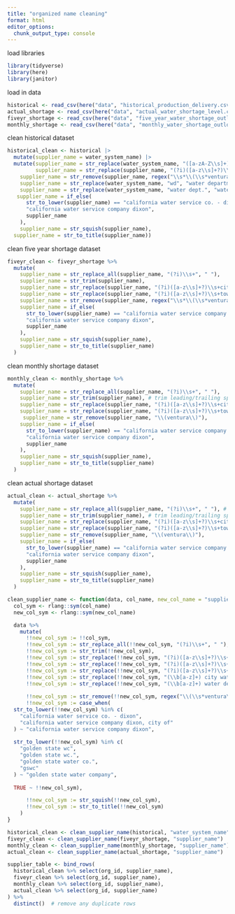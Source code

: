 ```yaml
---
title: "organized name cleaning"
format: html
editor_options: 
  chunk_output_type: console
---
```


load libraries
```r
library(tidyverse)
library(here)
library(janitor)
```

load in data
```r
historical <- read_csv(here("data", "historical_production_delivery.csv"))
actual_shortage <- read_csv(here("data", "actual_water_shortage_level.csv"))
fiveyr_shortage <- read_csv(here("data", "five_year_water_shortage_outlook.csv"))
monthly_shortage <- read_csv(here("data", "monthly_water_shortage_outlook.csv"))
```

clean historical dataset
```r
historical_clean <- historical |> 
  mutate(supplier_name = water_system_name) |> 
  mutate(supplier_name = str_replace(water_system_name, "([a-zA-Z\\s]+)\\s+city\\+of", "city of \\1"),
         supplier_name = str_replace(supplier_name, "(?i)([a-z\\s]+?)\\s+town\\s+of", "town of \\1"),
    supplier_name = str_remove(supplier_name, regex("\\s*\\(\\s*ventura\\s*\\)", ignore_case = TRUE)),  
    supplier_name = str_replace(water_system_name, "wd", "water department"),
    supplier_name = str_replace(water_system_name, "water dept.", "water department"),
   supplier_name = if_else(
      str_to_lower(supplier_name) == "california water service co. - dixon",
      "california water service company dixon",
      supplier_name
    ),
    supplier_name = str_squish(supplier_name), 
  supplier_name = str_to_title(supplier_name)) 
```

clean five year shortage dataset
```r
fiveyr_clean <- fiveyr_shortage %>%
  mutate(
    supplier_name = str_replace_all(supplier_name, "(?i)\\s+", " "),             # normalize all whitespace
    supplier_name = str_trim(supplier_name),                                     # trim leading/trailing spaces
    supplier_name = str_replace(supplier_name, "(?i)([a-z\\s]+?)\\s+city\\s+of", "city of \\1"),
    supplier_name = str_replace(supplier_name, "(?i)([a-z\\s]+?)\\s+town\\s+of", "town of \\1"),
    supplier_name = str_remove(supplier_name, regex("\\s*\\(\\s*ventura\\s*\\)", ignore_case = TRUE)),  # flexible (Ventura)
    supplier_name = if_else(
      str_to_lower(supplier_name) == "california water service company dixon, city of",
      "california water service company dixon",
      supplier_name
    ),
    supplier_name = str_squish(supplier_name),                                   # remove extra internal spacing
    supplier_name = str_to_title(supplier_name)                                  # convert to title case
  )
```

clean monthly shortage dataset
```r

monthly_clean <- monthly_shortage %>%
  mutate(
    supplier_name = str_replace_all(supplier_name, "(?i)\\s+", " "),
    supplier_name = str_trim(supplier_name), # trim leading/trailing spaces
    supplier_name = str_replace(supplier_name, "(?i)([a-z\\s]+?)\\s+city\\s+of", "city of \\1"),
    supplier_name = str_replace(supplier_name, "(?i)([a-z\\s]+?)\\s+town\\s+of", "town of \\1"),
     supplier_name = str_remove(supplier_name, "\\(ventura\\)"),
    supplier_name = if_else(
      str_to_lower(supplier_name) == "california water service company dixon, city of",
      "california water service company dixon",
      supplier_name
    ),
    supplier_name = str_squish(supplier_name),  
    supplier_name = str_to_title(supplier_name)
  )
```

clean actual shortage dataset
```r
actual_clean <- actual_shortage %>%
  mutate(
    supplier_name = str_replace_all(supplier_name, "(?i)\\s+", " "), # normalize all whitespace to single space
    supplier_name = str_trim(supplier_name), # trim leading/trailing spaces
    supplier_name = str_replace(supplier_name, "(?i)([a-z\\s]+?)\\s+city\\s+of", "city of \\1"),
    supplier_name = str_replace(supplier_name, "(?i)([a-z\\s]+?)\\s+town\\s+of", "town of \\1"),
    supplier_name = str_remove(supplier_name, "\\(ventura\\)"),
    supplier_name = if_else(
      str_to_lower(supplier_name) == "california water service company dixon, city of",
      "california water service company dixon",
      supplier_name
    ),
    supplier_name = str_squish(supplier_name),  
    supplier_name = str_to_title(supplier_name)
  )
```

```r
clean_supplier_name <- function(data, col_name, new_col_name = "supplier_name") {
  col_sym <- rlang::sym(col_name)
  new_col_sym <- rlang::sym(new_col_name)

  data %>%
    mutate(
      !!new_col_sym := !!col_sym,
      !!new_col_sym := str_replace_all(!!new_col_sym, "(?i)\\s+", " "),
      !!new_col_sym := str_trim(!!new_col_sym),
      !!new_col_sym := str_replace(!!new_col_sym, "(?i)([a-z\\s]+?)\\s+city\\s+of", "city of \\1"),
      !!new_col_sym := str_replace(!!new_col_sym, "(?i)([a-z\\s]+?)\\s+- city\\s+of", "city of \\1"),
      !!new_col_sym := str_replace(!!new_col_sym, "(?i)([a-z\\s]+?)\\s+town\\s+of", "town of \\1"),
      !!new_col_sym := str_replace(!!new_col_sym, "(\\b[a-z]+) city water dept\\.?$", "city of \\1 water department"),
      !!new_col_sym := str_replace(!!new_col_sym, "(\\b[a-z]+) water dept\\.?$", "city of \\1 water department"),
      
      !!new_col_sym := str_remove(!!new_col_sym, regex("\\(\\s*ventura\\s*\\)", ignore_case = TRUE)),
      !!new_col_sym := case_when(
  str_to_lower(!!new_col_sym) %in% c(
    "california water service co. - dixon",
    "california water service company dixon, city of"
  ) ~ "california water service company dixon",
  
  str_to_lower(!!new_col_sym) %in% c(
    "golden state wc",
    "golden state wc.",
    "golden state water co.",
    "gswc"
  ) ~ "golden state water company",
  
  TRUE ~ !!new_col_sym),

      !!new_col_sym := str_squish(!!new_col_sym),
      !!new_col_sym := str_to_title(!!new_col_sym)
    )
}
```


```r
historical_clean <- clean_supplier_name(historical, "water_system_name")
fiveyr_clean <- clean_supplier_name(fiveyr_shortage, "supplier_name")
monthly_clean <- clean_supplier_name(monthly_shortage, "supplier_name")
actual_clean <- clean_supplier_name(actual_shortage, "supplier_name")

```

```r

supplier_table <- bind_rows(
  historical_clean %>% select(org_id, supplier_name),
  fiveyr_clean %>% select(org_id, supplier_name),
  monthly_clean %>% select(org_id, supplier_name),
  actual_clean %>% select(org_id, supplier_name)
) %>%
  distinct()  # remove any duplicate rows

```






